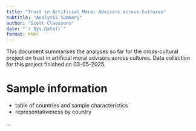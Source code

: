 ```yaml
---
title: "Trust in Artificial Moral Advisors across Cultures"
subtitle: "Analysis Summary"
author: "Scott Claessens"
date: "`r Sys.Date()`"
format: html
---
```


This document summarises the analyses so far for the cross-cultural project on
trust in artificial moral advisors across cultures. Data collection for this
project finished on 03-05-2025.

# Sample information

- table of countries and sample characteristics
- representativeness by country

...
